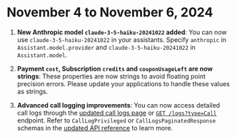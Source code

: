 # November 4 to November 6, 2024

1. **New Anthropic model `claude-3-5-haiku-20241022` added**: You can now use `claude-3-5-haiku-20241022` in your assistants. Specify `anthropic` in `Assistant.model.provider` and `claude-3-5-haiku-20241022` in `Assistant.model`.

2. **Payment `cost`, Subscription `credits` and `couponUsageLeft` are now strings**: These properties are now strings to avoid floating point precision errors. Please update your applications to handle these values as strings.

3. **Advanced call logging improvements**: You can now access detailed call logs through the [updated call logs page](https://dashboard.vapi.ai/calls) or [`GET /logs?type=Call`](https://api.vapi.ai/api#/Logs/LoggingController_queryLogs) endpoint. Refer to `CallLogPrivileged` or `CallLogsPaginatedResponse` schemas in the [updated API reference](https://api.vapi.ai/api) to learn more.